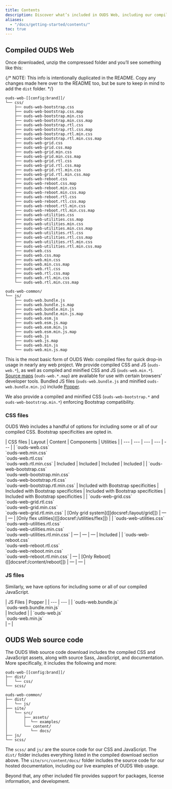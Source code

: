 ```yaml
---
title: Contents
description: Discover what’s included in OUDS Web, including our compiled and source code flavors.
aliases:
  - "/docs/getting-started/contents/"
toc: true
---
```


## Compiled OUDS Web

Once downloaded, unzip the compressed folder and you’ll see something like this:

{/* NOTE: This info is intentionally duplicated in the README. Copy any changes made here over to the README too, but be sure to keep in mind to add the `dist` folder. */}

```text
ouds-web-[[config:brand]]/
└── css/
    ├── ouds-web-bootstrap.css
    ├── ouds-web-bootstrap.css.map
    ├── ouds-web-bootstrap.min.css
    ├── ouds-web-bootstrap.min.css.map
    ├── ouds-web-bootstrap.rtl.css
    ├── ouds-web-bootstrap.rtl.css.map
    ├── ouds-web-bootstrap.rtl.min.css
    ├── ouds-web-bootstrap.rtl.min.css.map
    ├── ouds-web-grid.css
    ├── ouds-web-grid.css.map
    ├── ouds-web-grid.min.css
    ├── ouds-web-grid.min.css.map
    ├── ouds-web-grid.rtl.css
    ├── ouds-web-grid.rtl.css.map
    ├── ouds-web-grid.rtl.min.css
    ├── ouds-web-grid.rtl.min.css.map
    ├── ouds-web-reboot.css
    ├── ouds-web-reboot.css.map
    ├── ouds-web-reboot.min.css
    ├── ouds-web-reboot.min.css.map
    ├── ouds-web-reboot.rtl.css
    ├── ouds-web-reboot.rtl.css.map
    ├── ouds-web-reboot.rtl.min.css
    ├── ouds-web-reboot.rtl.min.css.map
    ├── ouds-web-utilities.css
    ├── ouds-web-utilities.css.map
    ├── ouds-web-utilities.min.css
    ├── ouds-web-utilities.min.css.map
    ├── ouds-web-utilities.rtl.css
    ├── ouds-web-utilities.rtl.css.map
    ├── ouds-web-utilities.rtl.min.css
    ├── ouds-web-utilities.rtl.min.css.map
    ├── ouds-web.css
    ├── ouds-web.css.map
    ├── ouds-web.min.css
    ├── ouds-web.min.css.map
    ├── ouds-web.rtl.css
    ├── ouds-web.rtl.css.map
    ├── ouds-web.rtl.min.css
    └── ouds-web.rtl.min.css.map

ouds-web-common/
└── js/
    ├── ouds-web.bundle.js
    ├── ouds-web.bundle.js.map
    ├── ouds-web.bundle.min.js
    ├── ouds-web.bundle.min.js.map
    ├── ouds-web.esm.js
    ├── ouds-web.esm.js.map
    ├── ouds-web.esm.min.js
    ├── ouds-web.esm.min.js.map
    ├── ouds-web.js
    ├── ouds-web.js.map
    ├── ouds-web.min.js
    └── ouds-web.min.js.map
```

This is the most basic form of OUDS Web: compiled files for quick drop-in usage in nearly any web project. We provide compiled CSS and JS (`ouds-web.*`), as well as compiled and minified CSS and JS (`ouds-web.min.*`). [Source maps](https://web.dev/articles/source-maps) (`ouds-web.*.map`) are available for use with certain browsers’ developer tools. Bundled JS files (`ouds-web.bundle.js` and minified `ouds-web.bundle.min.js`) include [Popper](https://popper.js.org/docs/v2/).

We also provide a compiled and minified CSS (`ouds-web-bootstrap.*` and `ouds-web-bootstrap.min.*`) enforcing Bootstrap compatibility.

### CSS files

OUDS Web includes a handful of options for including some or all of our compiled CSS. Bootstrap specificities are opted in.

<BsTable class="table">
| CSS files | Layout | Content | Components | Utilities |
| --- | --- | --- | --- | --- |
| `ouds-web.css`<br /> `ouds-web.min.css`<br /> `ouds-web.rtl.css`<br /> `ouds-web.rtl.min.css` | Included | Included | Included | Included |
| `ouds-web-bootstrap.css`<br /> `ouds-web-bootstrap.min.css`<br /> `ouds-web-bootstrap.rtl.css`<br /> `ouds-web-bootstrap.rtl.min.css` | Included with Bootstrap specificities | Included with Bootstrap specificities | Included with Bootstrap specificities | Included with Bootstrap specificities |
| `ouds-web-grid.css`<br /> `ouds-web-grid.rtl.css`<br /> `ouds-web-grid.min.css`<br /> `ouds-web-grid.rtl.min.css` | [Only grid system]([[docsref:/layout/grid]]) | — | — | [Only flex utilities]([[docsref:/utilities/flex]]) |
| `ouds-web-utilities.css`<br /> `ouds-web-utilities.rtl.css`<br /> `ouds-web-utilities.min.css`<br /> `ouds-web-utilities.rtl.min.css` | — | — | — | Included |
| `ouds-web-reboot.css`<br /> `ouds-web-reboot.rtl.css`<br /> `ouds-web-reboot.min.css`<br /> `ouds-web-reboot.rtl.min.css` | — | [Only Reboot]([[docsref:/content/reboot]]) | — | — |
</BsTable>

### JS files

Similarly, we have options for including some or all of our compiled JavaScript.

<BsTable class="table">
| JS Files | Popper |
| --- | --- |
| `ouds-web.bundle.js`<br /> `ouds-web.bundle.min.js`<br /> | Included |
| `ouds-web.js`<br /> `ouds-web.min.js`<br /> | – |
</BsTable>

## OUDS Web source code

The OUDS Web source code download includes the compiled CSS and JavaScript assets, along with source Sass, JavaScript, and documentation. More specifically, it includes the following and more:

```text
ouds-web-[[config:brand]]/
├── dist/
│   └── css/
└── scss/

ouds-web-common/
├── dist/
│   └── js/
├── site/
│   └── src/
│       ├── assets/
│       │  └── examples/
│       └── content/
│          └── docs/
├── js/
└── scss/
```

The `scss/` and `js/` are the source code for our CSS and JavaScript. The `dist/` folder includes everything listed in the compiled download section above. The `site/src/content/docs/` folder includes the source code for our hosted documentation, including our live examples of OUDS Web usage.

Beyond that, any other included file provides support for packages, license information, and development.
